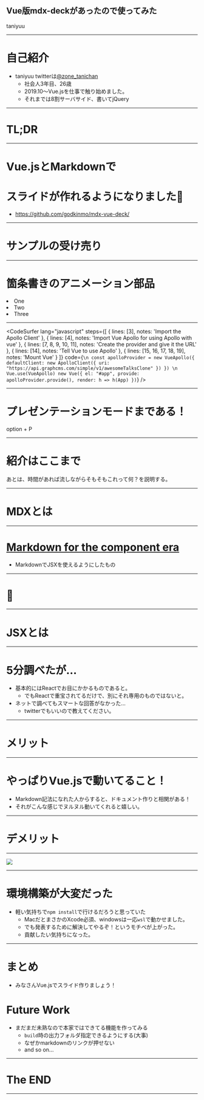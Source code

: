 
Vue版mdx-deckがあったので使ってみた
----
taniyuu

---

# 自己紹介
- taniyuu twitterは[@zone_tanichan](https://twitter.com/zone_tanichan)
    - 社会人3年目、26歳
    - 2019.10〜Vue.jsを仕事で触り始めました。
    - それまでは8割サーバサイド、書いてjQuery
---
# TL;DR

---
# Vue.jsとMarkdownで
# スライドが作れるようになりました🎉
- https://github.com/godkinmo/mdx-vue-deck/

---
# サンプルの受け売り

---

# 箇条書きのアニメーション部品

<Appear>
  <li class="text-blue-700">One</li>
  <li>Two</li>
  <li>Three</li>
</Appear>

---

<CodeSurfer
  lang="javascript"
  steps={[
    { lines: [3], notes: 'Import the Apollo Client' },
    { lines: [4], notes: 'Import Vue Apollo for using Apollo with vue' },
    {
      lines: [7, 8, 9, 10, 11],
      notes: 'Create the provider and give it the URL'
    },
    { lines: [14], notes: 'Tell Vue to use Apollo' },
    { lines: [15, 16, 17, 18, 19], notes: 'Mount Vue' }
  ]}
  code={`
\n
const apolloProvider = new VueApollo({
  defaultClient: new ApolloClient({
    uri: "https://api.graphcms.com/simple/v1/awesomeTalksClone"
  })
})
\n
Vue.use(VueApollo)
new Vue({
  el: "#app",
  provide: apolloProvider.provide(),
  render: h => h(App)
})
  `}
/>


---
# プレゼンテーションモードまである！
option + P

---

# 紹介はここまで
あとは、時間があれば流しながらそもそもこれって何？を説明する。

---

# MDXとは

---


<h1><a href="https://mdxjs.com/" target="_blank">Markdown for the component era</a></h1>

- MarkdownでJSXを使えるようにしたもの

---
# 🤔

---


# JSXとは
---

# 5分調べたが…

- 基本的にはReactでお目にかかるものであると。
  - でもReactで重宝されてるだけで、別にそれ専用のものではないと。
- ネットで調べてもスマートな回答がなかった…
  - twitterでもいいので教えてください。

---

# メリット

---

# やっぱりVue.jsで動いてること！
- Markdown記法になれた人からすると、ドキュメント作りと相関がある！
- それがこんな感じでヌルヌル動いてくれると嬉しい。

---

# デメリット

---

![](https://qiita-image-store.s3.ap-northeast-1.amazonaws.com/0/416137/610e43da-f65b-44df-1b64-9fbea5f2179a.jpeg)

---

# 環境構築が大変だった
- 軽い気持ちで`npm install`で行けるだろうと思っていた
  - MacだとまさかのXcode必須、windowsは一応`wsl`で動かせました。
  - でも発表するために解決してやるぞ！というモチベが上がった。
  - 貢献したい気持ちになった。


---

# まとめ
- みなさんVue.jsでスライド作りましょう！

# Future Work
- まだまだ未熟なので本家ではできてる機能を作ってみる
  - `build`時の出力フォルダ指定できるようにする(大事)
  - なぜかmarkdownのリンクが押せない
  - and so on...

---

# The END

---
